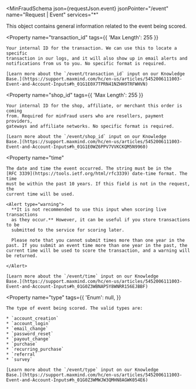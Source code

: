 
<MinFraudSchema
  json={requestJson.event}
  jsonPointer="/event"
  name="Request | Event"
  services="*"
>
  This object contains general information related to the event being scored.

  <Property
    name="transaction_id"
    tags={{
      'Max Length': 255
    }}
  >
    Your internal ID for the transaction. We can use this to locate a specific
    transaction in our logs, and it will also show up in email alerts and
    notifications from us to you. No specific format is required.

    [Learn more about the `/event/transaction_id` input on our Knowledge
    Base.](https://support.maxmind.com/hc/en-us/articles/5452006111003-Event-and-Account-Inputs#h_01G1E0X7TPRN41NZHH9TRFWHVN)

  </Property>

  <Property
    name="shop_id"
    tags={{
      'Max Length': 255
    }}
  >
    Your internal ID for the shop, affiliate, or merchant this order is coming
    from. Required for minFraud users who are resellers, payment providers,
    gateways and affiliate networks. No specific format is required.

    [Learn more about the `/event/shop_id` input on our Knowledge
    Base.](https://support.maxmind.com/hc/en-us/articles/5452006111003-Event-and-Account-Inputs#h_01G1E0WZ6PPV7VVKCKQM5N9960)

  </Property>

  <Property
    name="time"
  >
    The date and time the event occurred. The string must be in the
    [RFC 3339](https://tools.ietf.org/html/rfc3339) date-time format. The time
    must be within the past 10 years. If this field is not in the request, the
    current time will be used.

    <Alert type="warning">
      **It is not recommended to use this input when scoring live transactions
      as they occur.** However, it can be useful if you store transactions to be
      submitted to the service for scoring later.

      Please note that you cannot submit times more than one year in the past. If you submit an event time more than one year in the past, the current time will be used to score the transaction, and a warning will be returned.

    </Alert>

    [Learn more about the `/event/time` input on our Knowledge
    Base.](https://support.maxmind.com/hc/en-us/articles/5452006111003-Event-and-Account-Inputs#h_01G0Z3WBNAP5Y8WNRR156EJBBF)

  </Property>

  <Property
    name="type"
    tags={{
      'Enum': null,
    }}
  >
    The type of event being scored. The valid types are:

    * `account_creation`
    * `account_login`
    * `email_change`
    * `password_reset`
    * `payout_change`
    * `purchase`
    * `recurring_purchase`
    * `referral`
    * `survey`

    [Learn more about the `/event/type` input on our Knowledge
    Base.](https://support.maxmind.com/hc/en-us/articles/5452006111003-Event-and-Account-Inputs#h_01G0Z3WMWJW3QMHN8AGWK054E6)

  </Property>
</MinFraudSchema>
